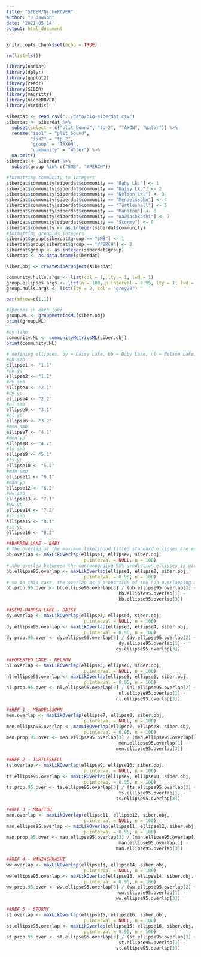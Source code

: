 ```yaml
---
title: "SIBER/NicheROVER"
author: "J Dawson"
date: '2021-05-14'
output: html_document
---
```


```r
knitr::opts_chunk$set(echo = TRUE)
```

```r
rm(list=ls())

library(naniar)
library(dplyr)
library(ggplot2)
library(readr)
library(SIBER)
library(magrittr)
library(nicheROVER)
library(viridis)

siberdat <- read_csv("../data/big-siberdat.csv")
siberdat <- siberdat %>%
  subset(select = c("plit_bound", "tp_2", "TAXON", "Water")) %>%
  rename("iso1" = "plit_bound",
         "iso2" = "tp_2",
         "group" = "TAXON",
         "community" = "Water") %>%
  na.omit()
siberdat <- siberdat %>%
  subset(group %in% c("SMB", "YPERCH"))
```

```r
#formatting community to integers
siberdat$community[siberdat$community == "Baby Lk."] <- 1
siberdat$community[siberdat$community == "Daisy Lk."] <- 2
siberdat$community[siberdat$community == "Nelson Lk."] <- 3
siberdat$community[siberdat$community == "Mendelssohn"] <- 4
siberdat$community[siberdat$community == "Turtleshell"] <- 5
siberdat$community[siberdat$community == "Manitou"] <- 6
siberdat$community[siberdat$community == "Wawiashkashi"] <- 7
siberdat$community[siberdat$community == "Stormy"] <- 8
siberdat$community <- as.integer(siberdat$community)
#formatting group as integers
siberdat$group[siberdat$group == "SMB"] <- 1
siberdat$group[siberdat$group == "YPERCH"] <- 2
siberdat$group <- as.integer(siberdat$group)
siberdat <- as.data.frame(siberdat)

siber.obj <- createSiberObject(siberdat)

community.hulls.args <- list(col = 1, lty = 1, lwd = 1)
group.ellipses.args <- list(n = 100, p.interval = 0.95, lty = 1, lwd = 2)
group.hulls.args <- list(lty = 2, col = "grey20")

par(mfrow=c(1,1))

#species in each lake
group.ML <- groupMetricsML(siber.obj)
print(group.ML)

#by lake
community.ML <- communityMetricsML(siber.obj) 
print(community.ML)

```

```r
# defining ellipses. dy = Daisy Lake, bb = Baby Lake, nl = Nelson Lake, men = Mendelssohn, ts = Turtleshell, man =  Manitou, ww = Wawiashkashi, st = Stormy; yp = yellow perch, smb = smallmouth bass.
#bb smb
ellipse1 <- "1.1" 
#bb yp
ellipse2 <- "1.2"
#dy smb
ellipse3 <- "2.1"
#dy yp
ellipse4 <- "2.2"
#nl smb
ellipse5 <- "3.1"
#nl yp
ellipse6 <- "3.2"
#men smb
ellipse7 <- "4.1"
#men yp
ellipse8 <- "4.2"
#ts smb
ellipse9 <- "5.1"
#ts yp
ellipse10 <- "5.2"
#man smb
ellipse11 <- "6.1"
#man yp
ellipse12 <- "6.2"
#ww smb
ellipse13 <- "7.1"
#ww yp
ellipse14 <- "7.2"
#st smb
ellipse15 <- "8.1"
#st yp
ellipse16 <- "8.2"

```

```r
##BARREN LAKE - BABY
# The overlap of the maximum likelihood fitted standard ellipses are estimated using
bb.overlap <- maxLikOverlap(ellipse1, ellipse2, siber.obj, 
                             p.interval = NULL, n = 100)
# the overlap betweeen the corresponding 95% prediction ellipses is given by:
bb.ellipse95.overlap <- maxLikOverlap(ellipse1, ellipse2, siber.obj, 
                             p.interval = 0.95, n = 100)
# so in this case, the overlap as a proportion of the non-overlapping area of the two ellipses, would be
bb.prop.95.over <- bb.ellipse95.overlap[3] / (bb.ellipse95.overlap[2] + 
                                          bb.ellipse95.overlap[1] -
                                          bb.ellipse95.overlap[3])

##SEMI-BARREN LAKE - DAISY
dy.overlap <- maxLikOverlap(ellipse3, ellipse4, siber.obj, 
                             p.interval = NULL, n = 100)
dy.ellipse95.overlap <- maxLikOverlap(ellipse3, ellipse4, siber.obj, 
                             p.interval = 0.95, n = 100)
dy.prop.95.over <- dy.ellipse95.overlap[3] / (dy.ellipse95.overlap[2] + 
                                          dy.ellipse95.overlap[1] -
                                         dy.ellipse95.overlap[3])

##FORESTED LAKE - NELSON
nl.overlap <- maxLikOverlap(ellipse5, ellipse6, siber.obj, 
                             p.interval = NULL, n = 100)
nl.ellipse95.overlap <- maxLikOverlap(ellipse5, ellipse6, siber.obj, 
                             p.interval = 0.95, n = 100)
nl.prop.95.over <- nl.ellipse95.overlap[3] / (nl.ellipse95.overlap[2] + 
                                          nl.ellipse95.overlap[1] -
                                         nl.ellipse95.overlap[3])

##REF 1 - MENDELSSOHN
men.overlap <- maxLikOverlap(ellipse7, ellipse8, siber.obj, 
                             p.interval = NULL, n = 100)
men.ellipse95.overlap <- maxLikOverlap(ellipse7, ellipse8, siber.obj, 
                             p.interval = 0.95, n = 100)
men.prop.95.over <- men.ellipse95.overlap[3] / (men.ellipse95.overlap[2] + 
                                          men.ellipse95.overlap[1] -
                                         men.ellipse95.overlap[3])

##REF 2 - TURTLESHELL
ts.overlap <- maxLikOverlap(ellipse9, ellipse10, siber.obj, 
                             p.interval = NULL, n = 100)
ts.ellipse95.overlap <- maxLikOverlap(ellipse9, ellipse10, siber.obj, 
                             p.interval = 0.95, n = 100)
ts.prop.95.over <- ts.ellipse95.overlap[3] / (ts.ellipse95.overlap[2] + 
                                          ts.ellipse95.overlap[1] -
                                         ts.ellipse95.overlap[3])

##REF 3 - MANITOU
man.overlap <- maxLikOverlap(ellipse11, ellipse12, siber.obj, 
                             p.interval = NULL, n = 100)
man.ellipse95.overlap <- maxLikOverlap(ellipse11, ellipse12, siber.obj, 
                             p.interval = 0.95, n = 100)
man.prop.95.over <- man.ellipse95.overlap[3] / (man.ellipse95.overlap[2] + 
                                          man.ellipse95.overlap[1] -
                                         man.ellipse95.overlap[3])

##REF 4 - WAWIASHKASHI
ww.overlap <- maxLikOverlap(ellipse13, ellipse14, siber.obj, 
                             p.interval = NULL, n = 100)
ww.ellipse95.overlap <- maxLikOverlap(ellipse13, ellipse14, siber.obj, 
                             p.interval = 0.95, n = 100)
ww.prop.95.over <- ww.ellipse95.overlap[3] / (ww.ellipse95.overlap[2] + 
                                          ww.ellipse95.overlap[1] -
                                         ww.ellipse95.overlap[3])

##REF 5 - STORMY
st.overlap <- maxLikOverlap(ellipse15, ellipse16, siber.obj, 
                             p.interval = NULL, n = 100)
st.ellipse95.overlap <- maxLikOverlap(ellipse15, ellipse16, siber.obj, 
                             p.interval = 0.95, n = 100)
st.prop.95.over <- st.ellipse95.overlap[3] / (st.ellipse95.overlap[2] + 
                                          st.ellipse95.overlap[1] -
                                         st.ellipse95.overlap[3])

```
